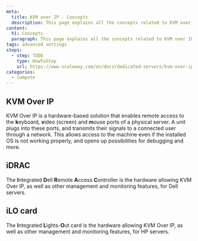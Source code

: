 ```yaml
---
meta:
  title: KVM over IP - Concepts
  description: This page explains all the concepts related to KVM over IP
content:
  h1: Concepts
  paragraph: This page explains all the concepts related to KVM over IP
tags: advanced settings
steps:
  - step: TODO
    type: HowToStep
    url: https://www.scaleway.com/en/docs/dedicated-servers/kvm-over-ip/concepts
categories:
  - compute
---
```



<Concept opened>

## KVM Over IP

KVM Over IP is a hardware-based solution that enables remote access to the **k**eyboard, **v**ideo (screen) and **m**ouse ports of a physical server. A unit plugs into these ports, and transmits their signals to a connected user through a network. This allows access to the machine even if the installed OS is not working properly, and opens up possibilities for debugging and more.

</Concept>

<Concept opened>

## iDRAC

The **I**ntegrated **D**ell **R**emote **A**ccess **C**ontroller is the hardware allowing KVM Over IP, as well as other management and monitoring features, for Dell servers.

</Concept>

<Concept opened>

## iLO card

The **I**ntegrated **L**ights-**O**ut card is the hardware allowing KVM Over IP, as well as other management and monitoring features, for HP servers.

</Concept>
